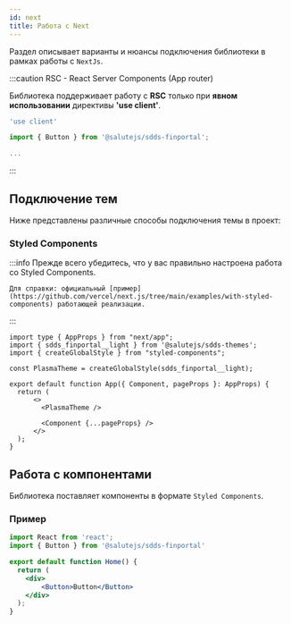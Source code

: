 ```yaml
---
id: next
title: Работа с Next
---
```

Раздел описывает варианты и нюансы подключения библиотеки в рамках работы с `NextJs`.

:::caution RSC - React Server Components (App router)
    <p>Библиотека поддерживает работу с **RSC** только при **явном использовании** директивы **'use client'**.</p>

```ts
'use client'

import { Button } from '@salutejs/sdds-finportal';

...
```
:::

## Подключение тем

Ниже представлены различные способы подключения темы в проект:

### Styled Components

:::info
    Прежде всего убедитесь, что у вас правильно настроена работа со Styled Components.

    Для справки: официальный [пример](https://github.com/vercel/next.js/tree/main/examples/with-styled-components) работающей реализации.
:::

```tsx
import type { AppProps } from "next/app";
import { sdds_finportal__light } from '@salutejs/sdds-themes';
import { createGlobalStyle } from "styled-components";

const PlasmaTheme = createGlobalStyle(sdds_finportal__light);

export default function App({ Component, pageProps }: AppProps) {
  return (
      <>
        <PlasmaTheme />

        <Component {...pageProps} />
      </>
  );
}
```

## Работа с компонентами

Библиотека поставляет компоненты в формате `Styled Components`.

### Пример

```jsx
import React from 'react';
import { Button } from '@salutejs/sdds-finportal'

export default function Home() {
  return (
    <div>
        <Button>Button</Button>
    </div>
  );
}
```
